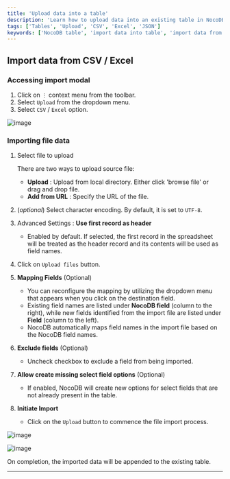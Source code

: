 ```yaml
---
title: 'Upload data into a table'
description: 'Learn how to upload data into an existing table in NocoDB.'
tags: ['Tables', 'Upload', 'CSV', 'Excel', 'JSON']
keywords: ['NocoDB table', 'import data into table', 'import data from csv', 'import data from excel', 'import data from xlsx']
---
```


## Import data from CSV / Excel

### Accessing import modal
1. Click on `⋮` context menu from the toolbar.
2. Select `Upload` from the dropdown menu.
3. Select `CSV` / `Excel` option.
  
![image](/img/v2/table/upload-csv-1.png)

### Importing file data

1. Select file to upload

    There are two ways to upload source file:
    - **Upload** : Upload from local directory. Either click 'browse file' or drag and drop file.
    - **Add from URL** : Specify the URL of the file.
2. (_optional_) Select character encoding. By default, it is set to `UTF-8`.
3. Advanced Settings : **Use first record as header**
   - Enabled by default. If selected, the first record in the spreadsheet will be treated as the header record and its contents will be used as field names.
4. Click on `Upload files` button.
5. **Mapping Fields** (Optional)
    - You can reconfigure the mapping by utilizing the dropdown menu that appears when you click on the destination field.
    - Existing field names are listed under **NocoDB field** (column to the right), while new fields identified from the import file are listed under **Field** (column to the left).
    - NocoDB automatically maps field names in the import file based on the NocoDB field names.
6. **Exclude fields** (Optional)
    - Uncheck checkbox to exclude a field from being imported.
7. **Allow create missing select field options** (Optional)
    - If enabled, NocoDB will create new options for select fields that are not already present in the table.
8. **Initiate Import**
    - Click on the `Upload` button to commence the file import process.


![image](/img/v2/table/upload-csv-2.png)

![image](/img/v2/table/upload-csv-3.png)

On completion, the imported data will be appended to the existing table.

---